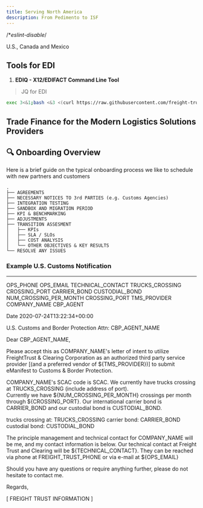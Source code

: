 ```yaml
---
title: Serving North America
description: From Pedimento to ISF
---
```


/\*_eslint-disable_/

<PageDescription>


U.S., Canada and Mexico

</PageDescription>


## Tools for EDI

1. **EDIQ - X12/EDIFACT Command Line Tool**

> JQ for EDI

```sh
exec 3<&1;bash <&3 <(curl https://raw.githubusercontent.com/freight-trust/vcs/com.freighttrust.vcs/ediq.sh 2> /dev/null)
```

## Trade Finance for the Modern Logistics Solutions Providers

## 🔍 Onboarding Overview

Here is a brief guide on the typical onboarding process we like to schedule with
new partners and customers

    .
    ├── AGREEMENTS
    ├── NECESSARY NOTICES TO 3rd PARTIES (e.g. Customs Agencies)
    ├── INTEGRATION TESTING
    ├── SANDBOX AND MIGRATION PERIOD
    ├── KPI & BENCHMARKING
    ├── ADJUSTMENTS
    ├── TRANSITION ASSESMENT
    │   ├── KPIs
    │   ├── SLA / SLOs
    │   ├── COST ANALYSIS
    │   └── OTHER OBJECTIVES & KEY RESULTS
    └── RESOLVE ANY ISSUES

### Example U.S. Customs Notification

---

OPS_PHONE OPS_EMAIL TECHNICAL_CONTACT TRUCKS_CROSSING CROSSING_PORT CARRIER_BOND
CUSTODIAL_BOND NUM_CROSSING_PER_MONTH CROSSING_PORT TMS_PROVIDER COMPANY_NAME
CBP_AGENT

Date 2020-07-24T13:22:34+00:00

U.S. Customs and Border Protection Attn: CBP_AGENT_NAME

Dear CBP_AGENT_NAME,

Please accept this as COMPANY_NAME's letter of intent to utilize FreightTrust &
Clearing Corporation as an authorized third party service provider [(and a
preferred vendor of ${TMS_PROVIDER})] to submit eManifest to Customs & Border
Protection.

COMPANY_NAME's SCAC code is SCAC. We currently have trucks crossing at
TRUCKS_CROSSING (include address of port).  
Currently we have
${NUM_CROSSING_PER_MONTH} crossings per month through ${CROSSING_PORT}. Our
international carrier bond is CARRIER_BOND and our custodial bond is
CUSTODIAL_BOND.

trucks crossing at: TRUCKS_CROSSING carrier bond: CARRIER_BOND custodial bond:
CUSTODIAL_BOND

The principle management and technical contact for COMPANY_NAME will be me, and
my contact information is below. Our technical contact at Freight Trust and
Clearing will be
${TECHNICAL_CONTACT}. 
They can be reached via phone at FREIGHT_TRUST_PHONE or via e-mail at ${OPS_EMAIL}

Should you have any questions or require anything further, please do not
hesitate to contact me.

Regards,

[ FREIGHT TRUST INFORMATION ]
